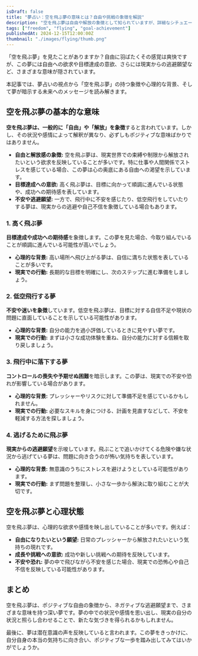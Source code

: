 ```yaml
---
isDraft: false
title: "夢占い：空を飛ぶ夢の意味とは？自由や挑戦の象徴を解説"
description: "空を飛ぶ夢は自由や解放の象徴として知られていますが、詳細なシチュエーションや心理状態によって解釈が異なります。夢占いの視点から詳しく解説します。"
tags: ["freedom", "flying", "goal-achievement"]
publishedAt: 2024-12-15T12:00:00Z
thumbnail: "./images/flying/thumb.png"
---
```


「空を飛ぶ夢」を見たことがありますか？自由に羽ばたくその感覚は爽快ですが、この夢には自由への欲求や目標達成の意欲、さらには現実からの逃避願望など、さまざまな意味が隠されています。

本記事では、夢占いの視点から「空を飛ぶ夢」の持つ象徴や心理的な背景、そして夢が暗示する未来へのメッセージを読み解きます。

<TableOfContents />

<AdUnitToc />

## 空を飛ぶ夢の基本的な意味

**空を飛ぶ夢は、一般的に「自由」や「解放」を象徴**すると言われています。しかし、その状況や感情によって解釈が異なり、必ずしもポジティブな意味ばかりではありません。

- **自由と解放感の象徴:** 空を飛ぶ夢は、現実世界での束縛や制限から解放されたいという欲求を反映していることが多いです。特に仕事や人間関係でストレスを感じている場合、この夢は心の奥底にある自由への渇望を示しています。
- **目標達成への意欲:** 高く飛ぶ夢は、目標に向かって順調に進んでいる状態や、成功への期待感を表しています。
- **不安や逃避願望:** 一方で、飛行中に不安を感じたり、低空飛行をしていたりする夢は、現実からの逃避や自己不信を象徴している場合もあります。

### 1. 高く飛ぶ夢

**目標達成や成功への期待感**を象徴します。この夢を見た場合、今取り組んでいることが順調に進んでいる可能性が高いでしょう。

- <strong>心理的な背景:</strong> 高い場所へ飛び上がる夢は、自信に満ちた状態を表していることが多いです。
- <strong>現実での行動:</strong> 長期的な目標を明確にし、次のステップに進む準備をしましょう。

### 2. 低空飛行する夢

**不安や迷いを象徴**しています。低空を飛ぶ夢は、目標に対する自信不足や現状の問題に直面していることを示している可能性があります。

- <strong>心理的な背景:</strong> 自分の能力を過小評価しているときに見やすい夢です。
- <strong>現実での行動:</strong> まずは小さな成功体験を重ね、自分の能力に対する信頼を取り戻しましょう。

### 3. 飛行中に落下する夢

**コントロールの喪失や予期せぬ困難**を暗示します。この夢は、現実での不安や恐れが影響している場合があります。

- <strong>心理的な背景:</strong> プレッシャーやリスクに対して準備不足を感じているかもしれません。
- <strong>現実での行動:</strong> 必要なスキルを身につける、計画を見直すなどして、不安を軽減する方法を探しましょう。

### 4. 逃げるために飛ぶ夢

**現実からの逃避願望**を示唆しています。飛ぶことで追いかけてくる危険や嫌な状況から逃げている夢は、問題に向き合うのが怖い気持ちを表しています。

- <strong>心理的な背景:</strong> 無意識のうちにストレスを避けようとしている可能性があります。
- <strong>現実での行動:</strong> まず問題を整理し、小さな一歩から解決に取り組むことが大切です。

<AdUnit />

## 空を飛ぶ夢と心理状態

空を飛ぶ夢は、心理的な欲求や感情を映し出していることが多いです。例えば：

- <strong>自由になりたいという願望:</strong> 日常のプレッシャーから解放されたいという気持ちの現れです。
- <strong>成長や挑戦への意欲:</strong> 成功や新しい挑戦への期待を反映しています。
- <strong>不安や恐れ:</strong> 夢の中で飛びながら不安を感じた場合、現実での恐怖心や自己不信を反映している可能性があります。

<AdUnit />

## まとめ

空を飛ぶ夢は、ポジティブな自由の象徴から、ネガティブな逃避願望まで、さまざまな意味を持つ深い夢です。夢の中での状況や感情を思い出し、現実の自分の状況と照らし合わせることで、新たな気づきを得られるかもしれません。

最後に、夢は潜在意識の声を反映していると言われます。この夢をきっかけに、自分自身の本当の気持ちに向き合い、ポジティブな一歩を踏み出してみてはいかがでしょうか。
